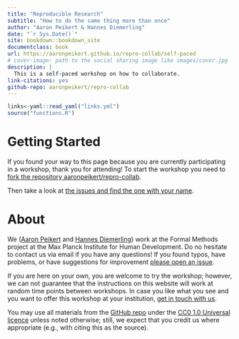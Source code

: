 ```yaml
--- 
title: "Reproducible Research"
subtitle: "How to do the same thing more than once"
author: "Aaron Peikert & Hannes Diemerling"
date: "`r Sys.Date()`"
site: bookdown::bookdown_site
documentclass: book
url: https://aaronpeikert.github.io/repro-collab/self-paced
# cover-image: path to the social sharing image like images/cover.jpg
description: |
  This is a self-paced workshop on how to collaborate.
link-citations: yes
github-repo: aaronpeikert/repro-collab
---
```


```r
links<-yaml::read_yaml("links.yml")
source("functions.R")
```

# Getting Started  {-}

If you found your way to this page because you are currently participating in a workshop, thank you for attending!
To start the workshop you need to [fork the repository aaronpeikert/repro-collab](https://github.com/aaronpeikert/repro-collab/fork).

Then take a look at [the issues and find the one with your name](https://github.com/aaronpeikert/repro-collab/issues).

# About {-}

We ([Aaron Peikert](mailto:peikert@mpib-berlin.mpg.de) and [Hannes Diemerling](mailto:diemerling@mpib-berlin.mpg.de)) work at the Formal Methods project at the Max Planck Institute for Human Development.
Do no hesitate to contact us via email if you have any questions!
If you found typos, have problems, or have suggestions for improvement [please open an issue](https://github.com/aaronpeikert/repro-workshop/issues/new).

If you are here on your own, you are welcome to try the workshop; however, we can not guarantee that the instructions on this website will work at random time points between workshops.
In case you like what you see and you want to offer this workshop at your institution, [get in touch with us](mailto:peikert@mpib-berlin.mpg.de).

You may use all materials from the [GitHub repo](https://www.github.com/aaronpeikert/repro-collab) under the [CC0 1.0 Universal licence](https://creativecommons.org/publicdomain/zero/1.0/) unless noted otherwise; still, we expect that you credit us where appropriate (e.g., with citing this as the source).
